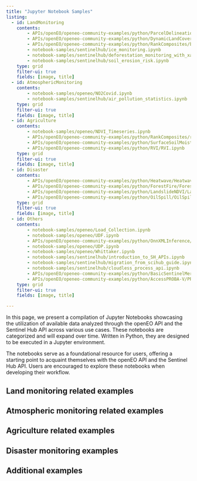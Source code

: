 ```yaml
---
title: "Jupyter Notebook Samples"
listing: 
  - id: LandMonitoring
    contents:
        - APIs/openEO/openeo-community-examples/python/ParcelDelineation/Parcel delineation.ipynb
        - APIs/openEO/openeo-community-examples/python/DynamicLandCoverMapping/Dynamic land cover mapping.ipynb
        - APIs/openEO/openeo-community-examples/python/RankComposites/bap_composite.ipynb
        - notebook-samples/sentinelhub/ice_monitoring.ipynb
        - notebook-samples/sentinelhub/deforestation_monitoring_with_xarray.ipynb
        - notebook-samples/sentinelhub/soil_erosion_risk.ipynb
    type: grid
    filter-ui: true
    fields: [image, title]
  - id: AtmosphericMonitoring
    contents: 
        - notebook-samples/openeo/NO2Covid.ipynb
        - notebook-samples/sentinelhub/air_pollution_statistics.ipynb
    type: grid
    filter-ui: true
    fields: [image, title]
  - id: Agriculture
    contents: 
        - notebook-samples/openeo/NDVI_Timeseries.ipynb
        - APIs/openEO/openeo-community-examples/python/RankComposites/rank_composites.ipynb
        - APIs/openEO/openeo-community-examples/python/SurfaceSoilMoisture/SoilMoisture.ipynb
        - APIs/openEO/openeo-community-examples/python/RVI/RVI.ipynb
    type: grid
    filter-ui: true
    fields: [image, title]
  - id: Disaster
    contents: 
        - APIs/openEO/openeo-community-examples/python/Heatwave/HeatwaveNL.ipynb
        - APIs/openEO/openeo-community-examples/python/ForestFire/ForestFire.ipynb
        - APIs/openEO/openeo-community-examples/python/LandslideNDVI/LandslidesNDVI.ipynb
        - APIs/openEO/openeo-community-examples/python/OilSpill/OilSpillMapping.ipynb
    type: grid
    filter-ui: true
    fields: [image, title]
  - id: Others
    contents: 
        - notebook-samples/openeo/Load_Collection.ipynb
        - notebook-samples/openeo/UDF.ipynb
        - APIs/openEO/openeo-community-examples/python/OnnXMLInference/Onnx_ML_Inference.ipynb
        - notebook-samples/openeo/UDP.ipynb
        - notebook-samples/openeo/Whittaker.ipynb
        - notebook-samples/sentinelhub/introduction_to_SH_APIs.ipynb
        - notebook-samples/sentinelhub/migration_from_scihub_guide.ipynb
        - notebook-samples/sentinelhub/cloudless_process_api.ipynb
        - APIs/openEO/openeo-community-examples/python/BasicSentinelMerge/sentinel_merge.ipynb
        - APIs/openEO/openeo-community-examples/python/AccessPROBA-V/PROBA_V.ipynb
    type: grid
    filter-ui: true
    fields: [image, title]

---
```


In this page, we present a compilation of Jupyter Notebooks showcasing the utilization of available data analyzed through the openEO API and the Sentinel Hub API across various use cases. These notebooks are categorized and will expand over time. Written in Python, they are designed to be executed in a Jupyter environment. 

The notebooks serve as a foundational resource for users, offering a starting point to acquaint themselves with the openEO API and the Sentinel Hub API. Users are encouraged to explore these notebooks when developing their workflow.

## Land monitoring related examples

::: {#LandMonitoring}
:::

## Atmospheric monitoring related examples

::: {#AtmosphericMonitoring}
:::

## Agriculture related examples

::: {#Agriculture}
:::

## Disaster monitoring examples

::: {#Disaster}
:::


## Additional examples

::: {#Others}
:::
